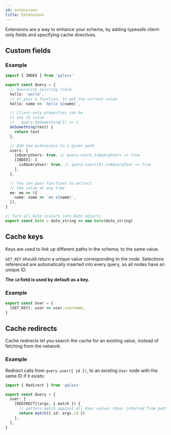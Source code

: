 ```yaml
---
id: extensions
title: Extensions
---
```


Extensions are a way to enhance your schema, by adding typesafe client-only fields and specifying cache directives.

## Custom fields

### Example

```ts
import { INDEX } from 'gqless'

export const Query = {
  // Overwrite existing field
  hello: 'world',
  // or pass a function, to get the current value
  hello: name => `hello ${name}`,

  // Client-only properties can be
  // any JS value
  //   query.doSomething(1) => 1
  doSomething(test) {
    return test
  },

  // Add new extensions to a given path
  users: {
    isQueryUsers: true, // query.users.isQueryUsers => true
    [INDEX]: {
      isAQueryUser: true, // query.users[0].isAQueryUser => true
    },
  },

  // You can pass functions to extract
  // the value at any time
  me: me => ({
    name: name => `me ${name}`,
  }),
}

// Turn all Date scalars into Date objects
export const Date = date_string => new Date(date_string)
```

## Cache keys

Keys are used to link up different paths in the schema, to the same value.

`GET_KEY` should return a unique value corresponding to the node. Selections referenced are automatically inserted into every query, so all nodes have an unique ID.

**The `id` field is used by default as a key.**

### Example

```ts
export const User = {
  [GET_KEY]: user => user.username,
}
```

## Cache redirects

Cache redirects let you search the cache for an existing value, instead of fetching from the network.

### Example

Redirect calls from `query.user({ id })`, to an existing `User` node with the same ID if it exists:

```ts
import { Redirect } from 'gqless'

export const Query = {
  user: {
    [REDIRECT](args, { match }) {
      // pattern match against all User values (User inferred from path)
      return match({ id: args.id })
    },
  },
}
```
